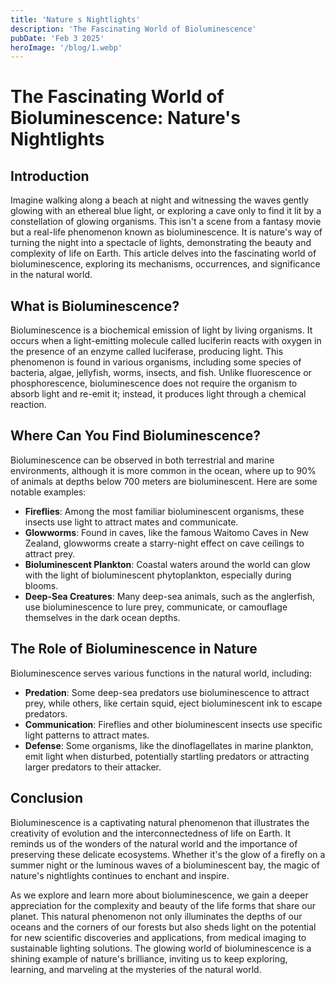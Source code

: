 ```yaml
---
title: 'Nature s Nightlights'
description: 'The Fascinating World of Bioluminescence'
pubDate: 'Feb 3 2025'
heroImage: '/blog/1.webp'
---
```


# The Fascinating World of Bioluminescence: Nature's Nightlights

## Introduction

Imagine walking along a beach at night and witnessing the waves gently glowing with an ethereal blue light, or exploring a cave only to find it lit by a constellation of glowing organisms. This isn't a scene from a fantasy movie but a real-life phenomenon known as bioluminescence. It is nature's way of turning the night into a spectacle of lights, demonstrating the beauty and complexity of life on Earth. This article delves into the fascinating world of bioluminescence, exploring its mechanisms, occurrences, and significance in the natural world.

## What is Bioluminescence?

Bioluminescence is a biochemical emission of light by living organisms. It occurs when a light-emitting molecule called luciferin reacts with oxygen in the presence of an enzyme called luciferase, producing light. This phenomenon is found in various organisms, including some species of bacteria, algae, jellyfish, worms, insects, and fish. Unlike fluorescence or phosphorescence, bioluminescence does not require the organism to absorb light and re-emit it; instead, it produces light through a chemical reaction.

## Where Can You Find Bioluminescence?

Bioluminescence can be observed in both terrestrial and marine environments, although it is more common in the ocean, where up to 90% of animals at depths below 700 meters are bioluminescent. Here are some notable examples:

- **Fireflies**: Among the most familiar bioluminescent organisms, these insects use light to attract mates and communicate.
- **Glowworms**: Found in caves, like the famous Waitomo Caves in New Zealand, glowworms create a starry-night effect on cave ceilings to attract prey.
- **Bioluminescent Plankton**: Coastal waters around the world can glow with the light of bioluminescent phytoplankton, especially during blooms.
- **Deep-Sea Creatures**: Many deep-sea animals, such as the anglerfish, use bioluminescence to lure prey, communicate, or camouflage themselves in the dark ocean depths.

## The Role of Bioluminescence in Nature

Bioluminescence serves various functions in the natural world, including:

- **Predation**: Some deep-sea predators use bioluminescence to attract prey, while others, like certain squid, eject bioluminescent ink to escape predators.
- **Communication**: Fireflies and other bioluminescent insects use specific light patterns to attract mates.
- **Defense**: Some organisms, like the dinoflagellates in marine plankton, emit light when disturbed, potentially startling predators or attracting larger predators to their attacker.

## Conclusion

Bioluminescence is a captivating natural phenomenon that illustrates the creativity of evolution and the interconnectedness of life on Earth. It reminds us of the wonders of the natural world and the importance of preserving these delicate ecosystems. Whether it's the glow of a firefly on a summer night or the luminous waves of a bioluminescent bay, the magic of nature's nightlights continues to enchant and inspire.

As we explore and learn more about bioluminescence, we gain a deeper appreciation for the complexity and beauty of the life forms that share our planet. This natural phenomenon not only illuminates the depths of our oceans and the corners of our forests but also sheds light on the potential for new scientific discoveries and applications, from medical imaging to sustainable lighting solutions. The glowing world of bioluminescence is a shining example of nature's brilliance, inviting us to keep exploring, learning, and marveling at the mysteries of the natural world.